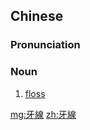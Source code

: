 {{also|牙线}}
==Chinese==
{{zh-forms|s=牙线}}
{{wikipedia|lang=zh}}

===Pronunciation===
{{zh-pron
|m=yáxiàn
|c=ngaa4 sin3
|cat=n
}}

===Noun===
{{zh-noun}}

# [[floss]]

{{zh-cat|Dental hygiene}}

[[mg:牙線]]
[[zh:牙線]]